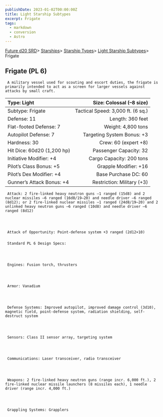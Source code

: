 ```yaml
---
publishDate: 2023-01-02T00:00:00Z
title: Light Starship Subtypes
excerpt: Frigate
tags:
  - markdown
  - conversion
  - Astro
---
```







[Future d20 SRD](/#futureD20)> [Starships](future-d20-srd-starships-index)> [Starship Types](future-d20-srd-starships-starship-types-index)> [Light Starship Subtypes](future-d20-srd-starships-starship-types-light-starship-subtypes-index)> Frigate
    





## Frigate (PL 6)
    



     A military vessel used for scouting and escort duties, the frigate is primarily intended to act as a screen for larger vessels against attacks by small craft.
    


| Type: Light | Size: Colossal (–8 size) |
| :------------- | --------------------------: |
| Subtype: Frigate | Tactical Speed: 3,000 ft. (6 sq.) |
| Defense: 11 | Length: 360 feet |
| Flat-footed Defense: 7 | Weight: 4,800 tons |
| Autopilot Defense: 7 | Targeting System Bonus: +3 |
| Hardness: 30 | Crew: 60 (expert +8) |
| Hit Dice: 60d20 (1,200 hp) | Passenger Capacity: 32 |
| Initiative Modifier: +4 | Cargo Capacity: 200 tons |
| Pilot’s Class Bonus: +5 | Grapple Modifier: +16 |
| Pilot’s Dex Modifier: +4 | Base Purchase DC: 60 |
| Gunner’s Attack Bonus: +4 | Restriction: Military (+3) |




     Attack: 2 fire-linked heavy neutron guns –1 ranged (15d8) and 2 nuclear missiles –6 ranged (16d8/19–20) and needle driver –6 ranged (8d12); or 2 fire-linked nuclear missiles –1 ranged (24d8/19–20) and 2 unlinked heavy neutron guns –6 ranged (10d8) and needle driver –6 ranged (8d12)
    



     Attack of Opportunity: Point-defense system +3 ranged (2d12×10)
    


### 
     Standard PL 6 Design Specs:
    



     Engines: Fusion torch, thrusters
    



     Armor: Vanadium
    



     Defense Systems: Improved autopilot, improved damage control (3d10), magnetic field, point-defense system, radiation shielding, self-destruct system
    



     Sensors: Class II sensor array, targeting system
    



     Communications: Laser transceiver, radio transceiver
    



     Weapons: 2 fire-linked heavy neutron guns (range incr. 6,000 ft.), 2 fire-linked nuclear missile launchers (8 missiles each), 1 needle driver (range incr. 4,000 ft.)
    



     Grappling Systems: Grapplers
    




